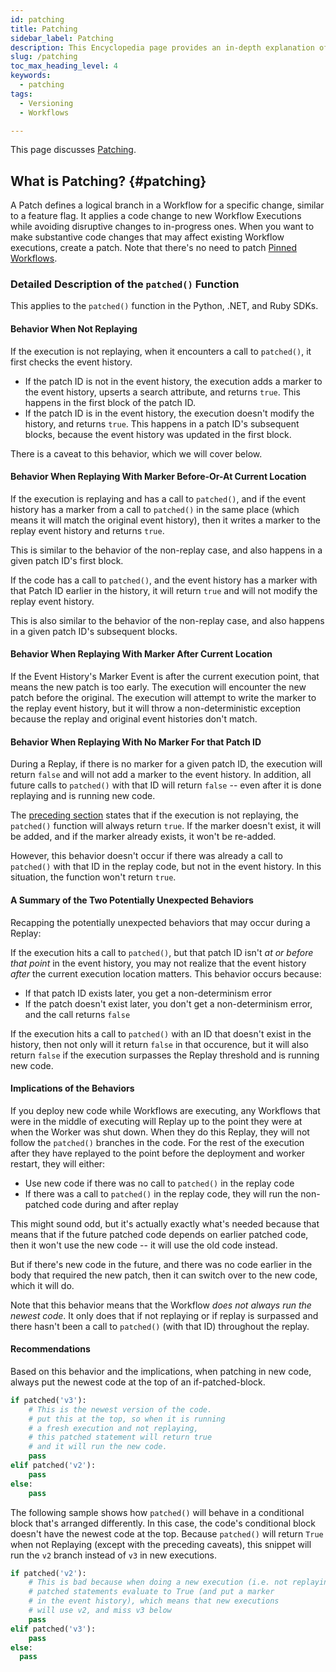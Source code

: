 ```yaml
---
id: patching
title: Patching
sidebar_label: Patching
description: This Encyclopedia page provides an in-depth explanation of what happens during Workflow Patching
slug: /patching
toc_max_heading_level: 4
keywords:
  - patching
tags:
  - Versioning
  - Workflows

---
```


This page discusses [Patching](#patching).

## What is Patching? {#patching}

A Patch defines a logical branch in a Workflow for a specific change, similar to a feature flag.
It applies a code change to new Workflow Executions while avoiding disruptive changes to in-progress ones.
When you want to make substantive code changes that may affect existing Workflow executions, create a patch. Note that there's no need to patch [Pinned Workflows](/worker-versioning).

### Detailed Description of the `patched()` Function

This applies to the `patched()` function in the Python, .NET, and Ruby SDKs.

#### Behavior When Not Replaying

If the execution is not replaying, when it encounters a call to `patched()`, it first checks the event history.

- If the patch ID is not in the event history, the execution adds a marker to the event history, upserts a search attribute, and returns `true`. This happens in the first block of the patch ID.
- If the patch ID is in the event history, the execution doesn't modify the history, and returns `true`.
  This happens in a patch ID's subsequent blocks, because the event history was updated in the first block.

There is a caveat to this behavior, which we will cover below.

#### Behavior When Replaying With Marker Before-Or-At Current Location

If the execution is replaying and has a call to `patched()`, and if the event history has a marker from a call to `patched()` in the same place (which means it will match the original event history), then it writes a marker to the replay event history and returns `true`.

This is similar to the behavior of the non-replay case, and also happens in a given patch ID's first block.

If the code has a call to `patched()`, and the event history has a marker with that Patch ID earlier in the history, it will return `true` and will not modify the replay event history.

This is also similar to the behavior of the non-replay case, and also happens in a given patch ID's subsequent blocks.

#### Behavior When Replaying With Marker After Current Location

If the Event History's Marker Event is after the current execution point, that means the new patch is too early.
The execution will encounter the new patch before the original.
The execution will attempt to write the marker to the replay event history, but it will throw a non-deterministic exception because the replay and original event histories don't match.

#### Behavior When Replaying With No Marker For that Patch ID

During a Replay, if there is no marker for a given patch ID, the execution will return `false` and will not add a marker to the event history. In addition, all future calls to `patched()` with that ID will return `false` -- even after it is done replaying and is running new code.

The [preceding section](#behavior-when-not-replaying) states that if the execution is not replaying, the `patched()` function will always return `true`.
If the marker doesn't exist, it will be added, and if the marker already exists, it won't be re-added.

However, this behavior doesn't occur if there was already a call to `patched()` with that ID in the replay code, but not in the event history.
In this situation, the function won't return `true`.

#### A Summary of the Two Potentially Unexpected Behaviors

Recapping the potentially unexpected behaviors that may occur during a Replay:

If the execution hits a call to `patched()`, but that patch ID isn't _at or before that point_ in the event history, you may not realize that the event history _after_ the current execution location matters.
This behavior occurs because:

- If that patch ID exists later, you get a non-determinism error
- If the patch doesn't exist later, you don't get a non-determinism error, and the call returns `false`

If the execution hits a call to `patched()` with an ID that doesn't exist in the history, then not only will it return `false` in that occurence, but it will also return `false` if the execution surpasses the Replay threshold and is running new code.

#### Implications of the Behaviors

If you deploy new code while Workflows are executing, any Workflows that were in the middle of executing will Replay up to the point they were at when the Worker was shut down.
When they do this Replay, they will not follow the `patched()` branches in the code.
For the rest of the execution after they have replayed to the point before the deployment and worker restart, they will either:

- Use new code if there was no call to `patched()` in the replay code
- If there was a call to `patched()` in the replay code, they will
  run the non-patched code during and after replay

This might sound odd, but it's actually exactly what's needed because that means that if the future patched code depends on earlier patched code, then it won't use the new code -- it will use the old code instead.

But if there's new code in the future, and there was no code earlier in the body that required the new patch, then it can switch over to the new code, which it will do.

Note that this behavior means that the Workflow _does not always run the newest code_.
It only does that if not replaying or if replay is surpassed and there hasn't been a call to `patched()` (with that ID) throughout the replay.

#### Recommendations

Based on this behavior and the implications, when patching in new code, always put the newest code at the top of an if-patched-block.

```python
if patched('v3'):
    # This is the newest version of the code.
    # put this at the top, so when it is running
    # a fresh execution and not replaying,
    # this patched statement will return true
    # and it will run the new code.
    pass
elif patched('v2'):
    pass
else:
    pass
```

The following sample shows how `patched()` will behave in a conditional block that's arranged differently.
In this case, the code's conditional block doesn't have the newest code at the top.
Because `patched()` will return `True` when not Replaying (except with the preceding caveats), this snippet will run the `v2` branch instead of `v3` in new executions.

```python
if patched('v2'):
    # This is bad because when doing a new execution (i.e. not replaying),
    # patched statements evaluate to True (and put a marker
    # in the event history), which means that new executions
    # will use v2, and miss v3 below
    pass
elif patched('v3'):
    pass
else:
  pass
```
